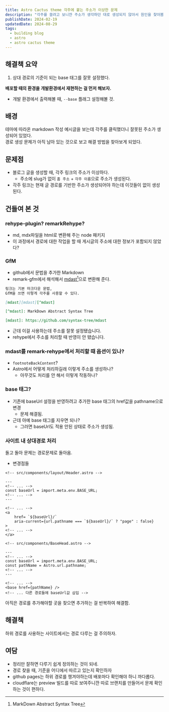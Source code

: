 ```yaml
---
title: Astro Cactus theme 각주에 붙는 주소가 이상한 문제
description: "각주를 쓸려고 보니깐 주소가 생각하던 대로 생성되지 않아서 원인을 찾아봄.                   "
publishDate: 2024-02-19
updatedDate: 2024-08-29
tags:
  - building blog
  - astro
  - astro cactus theme
---
```


## 해결책 요약

1. 상대 경로의 기준이 되는 base 태그를 잘못 설정했다.

**배포할 때의 환경을 개발환경에서 재현하는 걸 먼저 해보자.**  
- 개발 환경에서 출력해볼 때, `--base` 플래그 설정해볼 것.  

## 배경

테마에 따라온 markdown 작성 예시글을 보는데 각주를 클릭했더니 잘못된 주소가 생성되어 있었다.  
경로 생성 문제가 아직 남아 있는 것으로 보고 해결 방법을 찾아보게 되었다.

## 문제점

- 블로그 글을 생성할 때, 각주 링크의 주소가 이상하다.
  - 주소에 slug가 없이 `홈 주소` + `각주 이름`으로 주소가 생성된다.
- 각주 링크는 현재 글 경로를 기반한 주소가 생성되어야 하는데 이것들이 없이 생성된다.

## 건들여 본 것

### rehype-plugin? remarkRehype?

- md, mdx파일을 html로 변환해 주는 node 패키지
- 이 과정에서 경로에 대한 작업을 할 때 게시글의 주소에 대한 정보가 포함되지 않았다?

### GfM

- github에서 문법을 추가한 Markdown
- remark-gfm에서 해석해서 [mdast][mdast][^mdast]으로 변환해 준다.

```markdown
링크는 기본 마크다운 문법,
GfM을 쓰면 이렇게 각주를 사용할 수 있다.

[mdast][mdast][^mdast]

[^mdast]: MarkDown Abstract Syntax Tree

[mdast]: https://github.com/syntax-tree/mdast
```

- 근데 이걸 사용하는데 주소를 잘못 설정됐습니다.
- rehype에서 주소를 처리할 때 반영이 안 됐습니다.

[^mdast]: MarkDown Abstract Syntax Tree

[mdast]: https://github.com/syntax-tree/mdast

### mdast를 remark-rehype에서 처리할 때 옵션이 있나?

- `footnoteBackContent`?
- Astro에서 어떻게 처리하길래 이렇게 주소를 생성하나?
  - 아무것도 처리를 안 해서 이렇게 작동하나?

### base 태그?

- 기존에 baseUrl 설정을 반영하려고 추가한 base 태그의 href값을 pathname으로 변경
  - 문제 해결됨.
- 근데 아예 base 태그를 지우면 되나?
  - 그러면 baseUrl도 적용 안된 상태로 주소가 생성됨.

### 사이트 내 상대경로 처리

돌고 돌아 문제는 경로문제로 돌아옴.

- 변경점들

```astro
<!-- src/components/layout/Header.astro --> 

---
<!-- ... -->
const baseUrl = import.meta.env.BASE_URL;
<!-- ... -->
---

<!-- ... -->
<a 
    href= `${baseUrl}/` 
    aria-current={url.pathname === `${baseUrl}/` ? "page" : false}
>
<!-- ... -->
</a>

```

```astro
<!-- src/components/BaseHead.astro --> 

---
<!-- ... -->
const baseUrl = import.meta.env.BASE_URL;
const pathName = Astro.url.pathname;
<!-- ... -->
---

<!-- ... -->
<base href={pathName} />
<!-- ... 다른 경로들에 baseUrl값 삽입 --> 
```

아직은 경로를 추가해야할 곳을 찾으면 추가하는 걸 반복하여 해결함.

## 해결책

하위 경로를 사용하는 사이트에서는 경로 다루는 걸 주의하자.

## 여담

- 정리만 잘하면 다루기 쉽게 정의하는 것이 되네.
- 경로 찾을 때, 기준을 어디에서 따르고 있는지 확인하자
- github pages는 하위 경로를 챙겨야하는데 배포마다 확인해야 하니 까다롭다.
- cloudflare는 preview 빌드를 따로 보여주니깐 따로 브랜치를 만들어서 문제 확인하는 것이 편하다.
